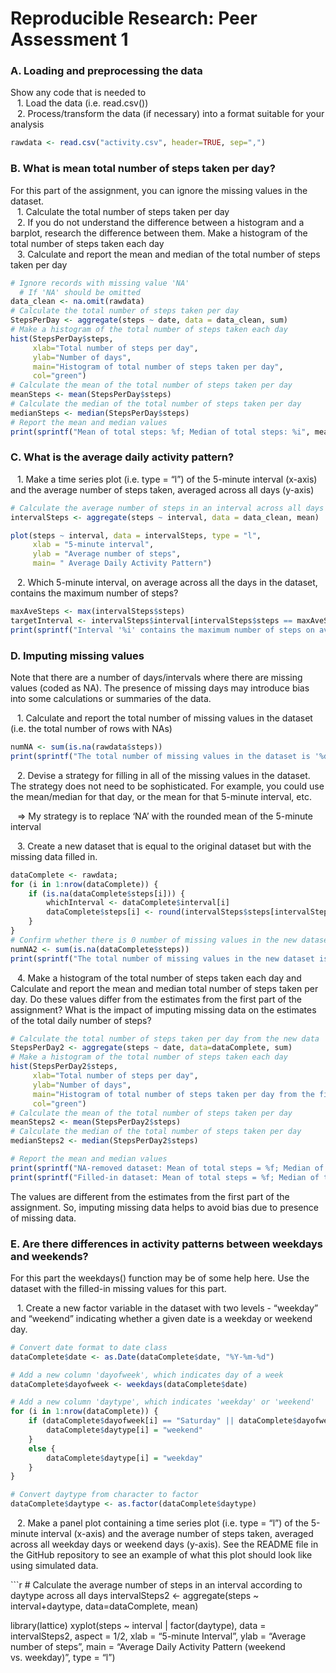 Reproducible Research: Peer Assessment 1
=========================================

### A. Loading and preprocessing the data

Show any code that is needed to  
    &ensp; 1. Load the data (i.e. read.csv())  
    &ensp; 2. Process/transform the data (if necessary) into a format suitable for your analysis

```r
rawdata <- read.csv("activity.csv", header=TRUE, sep=",")
```

### B. What is mean total number of steps taken per day?
For this part of the assignment, you can ignore the missing values in the dataset.  
    &ensp; 1. Calculate the total number of steps taken per day  
    &ensp; 2. If you do not understand the difference between a histogram and a barplot, research the difference between them. Make a histogram of the total number of steps taken each day  
    &ensp; 3. Calculate and report the mean and median of the total number of steps taken per day

```r
# Ignore records with missing value 'NA'
  # If 'NA' should be omitted
data_clean <- na.omit(rawdata)
# Calculate the total number of steps taken per day
StepsPerDay <- aggregate(steps ~ date, data = data_clean, sum)
# Make a histogram of the total number of steps taken each day
hist(StepsPerDay$steps, 
     xlab="Total number of steps per day",
     ylab="Number of days",
     main="Histogram of total number of steps taken per day",
     col="green")
# Calculate the mean of the total number of steps taken per day
meanSteps <- mean(StepsPerDay$steps)
# Calculate the median of the total number of steps taken per day
medianSteps <- median(StepsPerDay$steps)
# Report the mean and median values
print(sprintf("Mean of total steps: %f; Median of total steps: %i", meanSteps, medianSteps))
```

### C. What is the average daily activity pattern? 
<p>
    &ensp; 1. Make a time series plot (i.e. type = "l") of the 5-minute interval (x-axis) and the average number of steps taken, averaged across all days (y-axis)  

```r
# Calculate the average number of steps in an interval across all days
intervalSteps <- aggregate(steps ~ interval, data = data_clean, mean)

plot(steps ~ interval, data = intervalSteps, type = "l",
     xlab = "5-minute interval",
     ylab = "Average number of steps",
     main= " Average Daily Activity Pattern")
```
<p>
    &ensp; 2. Which 5-minute interval, on average across all the days in the dataset, contains the maximum number of steps?
```r
maxAveSteps <- max(intervalSteps$steps)
targetInterval <- intervalSteps$interval[intervalSteps$steps == maxAveSteps]
print(sprintf("Interval '%i' contains the maximum number of steps on average across all the days in the dataset, which is '%f'.", targetInterval, maxAveSteps))
```


### D. Imputing missing values
Note that there are a number of days/intervals where there are missing values (coded as NA). The presence of missing days may introduce bias into some calculations or summaries of the data.
<p>
    &ensp; 1. Calculate and report the total number of missing values in the dataset (i.e. the total number of rows with NAs)  
```r
numNA <- sum(is.na(rawdata$steps))
print(sprintf("The total number of missing values in the dataset is '%d'.", numNA))
```
<p>
    &ensp; 2. Devise a strategy for filling in all of the missing values in the dataset. The strategy does not need to be sophisticated. For example, you could use the mean/median for that day, or the mean for that 5-minute interval, etc. 
<p>
    &ensp; => My strategy is to replace 'NA' with the rounded mean of the 5-minute interval
<p>
    &ensp; 3. Create a new dataset that is equal to the original dataset but with the missing data filled in.
```r
dataComplete <- rawdata;
for (i in 1:nrow(dataComplete)) {
    if (is.na(dataComplete$steps[i])) {
        whichInterval <- dataComplete$interval[i]
        dataComplete$steps[i] <- round(intervalSteps$steps[intervalSteps$interval == whichInterval])
    }
}
# Confirm whether there is 0 number of missing values in the new dataset
numNA2 <- sum(is.na(dataComplete$steps))
print(sprintf("The total number of missing values in the new dataset is '%d'.", numNA2))
```
<p>
    &ensp; 4. Make a histogram of the total number of steps taken each day and Calculate and report the mean and median total number of steps taken per day. Do these values differ from the estimates from the first part of the assignment? What is the impact of imputing missing data on the estimates of the total daily number of steps?
    
```r
# Calculate the total number of steps taken per day from the new data
StepsPerDay2 <- aggregate(steps ~ date, data=dataComplete, sum)
# Make a histogram of the total number of steps taken each day
hist(StepsPerDay2$steps, 
     xlab="Total number of steps per day",
     ylab="Number of days",
     main="Histogram of total number of steps taken per day from the filled-in dataset",
     col="green")
# Calculate the mean of the total number of steps taken per day
meanSteps2 <- mean(StepsPerDay2$steps)
# Calculate the median of the total number of steps taken per day
medianSteps2 <- median(StepsPerDay2$steps)

# Report the mean and median values
print(sprintf("NA-removed dataset: Mean of total steps = %f; Median of total steps = %i", meanSteps, medianSteps))
print(sprintf("Filled-in dataset: Mean of total steps = %f; Median of total steps = %i", meanSteps2, medianSteps2))
```
<p>
The values are different from the estimates from the first part of the assignment. So, imputing missing data helps to avoid bias due to presence of missing data.


### E. Are there differences in activity patterns between weekdays and weekends?  
For this part the weekdays() function may be of some help here. Use the dataset with the filled-in missing values for this part.  
<p>
    &ensp; 1. Create a new factor variable in the dataset with two levels - "weekday" and "weekend" indicating whether a given date is a weekday or weekend day.  
    
```r
# Convert date format to date class
dataComplete$date <- as.Date(dataComplete$date, "%Y-%m-%d")

# Add a new column 'dayofweek', which indicates day of a week
dataComplete$dayofweek <- weekdays(dataComplete$date)

# Add a new column 'daytype', which indicates 'weekday' or 'weekend'
for (i in 1:nrow(dataComplete)) {
    if (dataComplete$dayofweek[i] == "Saturday" || dataComplete$dayofweek[i] == "Sunday") {
        dataComplete$daytype[i] = "weekend"
    }
    else {
        dataComplete$daytype[i] = "weekday"
    }
}

# Convert daytype from character to factor
dataComplete$daytype <- as.factor(dataComplete$daytype)
```
<p>
    &ensp; 2. Make a panel plot containing a time series plot (i.e. type = "l") of the 5-minute interval (x-axis) and the average number of steps taken, averaged across all weekday days or weekend days (y-axis). See the README file in the GitHub repository to see an example of what this plot should look like using simulated data.  
    
```r
# Calculate the average number of steps in an interval according to daytype across all days
intervalSteps2 <- aggregate(steps ~ interval+daytype, data=dataComplete, mean)

library(lattice)
xyplot(steps ~ interval | factor(daytype), data = intervalSteps2, aspect = 1/2,
    xlab = "5-minute Interval", 
    ylab = "Average number of steps", 
    main = "Average Daily Activity Pattern (weekend vs. weekday)",
    type = "l")

